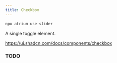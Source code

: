 ```yaml
---
title: Checkbox
---
```



```bash
npx atrium use slider
```

A single toggle element.

https://ui.shadcn.com/docs/components/checkbox

### TODO
